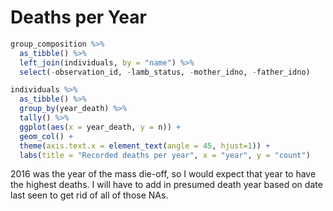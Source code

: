 # Deaths per Year

```r
group_composition %>% 
  as_tibble() %>% 
  left_join(individuals, by = "name") %>% 
  select(-observation_id, -lamb_status, -mother_idno, -father_idno)
```


```r
individuals %>% 
  as_tibble() %>% 
  group_by(year_death) %>% 
  tally() %>% 
  ggplot(aes(x = year_death, y = n)) + 
  geom_col() +
  theme(axis.text.x = element_text(angle = 45, hjust=1)) +
  labs(title = "Recorded deaths per year", x = "year", y = "count")

```
2016 was the year of the mass die-off, so I would expect that year to have the highest deaths. I will have to add in presumed death year based on date last seen to get rid of all of those NAs.
